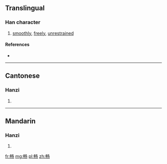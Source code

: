 {{also|暢}}
==Translingual==

===Han character===
{{Han char|rn=102|rad=田|as=03|sn=8|four=|canj=中中弓尸竹 (LLNSH)}}

# [[smoothly]], [[freely]], [[unrestrained]]

====References====
* {{Han ref|kx=0760.031|hdz=42531.030|uh=7545|ud=30021}}

----

==Cantonese==

===Hanzi===
{{yue-hanzi|jyut=|y=cheung3|tra=暢}}

# {{defn|lang=yue|sort=田03}}

----

==Mandarin==

===Hanzi===
{{cmn-hanzi|tra=暢|pin=[[chàng]] ([[chang4]])|wg=ch'ang<sup>4</sup>}}

# {{defn|lang=cmn|sort=田03}}

[[fr:畅]]
[[mg:畅]]
[[pl:畅]]
[[zh:畅]]